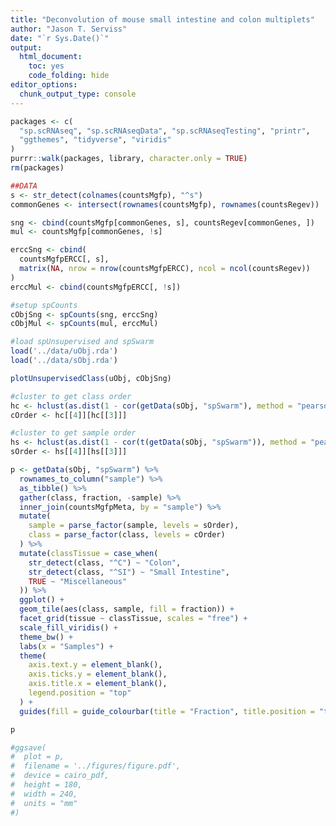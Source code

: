 ```yaml
---
title: "Deconvolution of mouse small intestine and colon multiplets"
author: "Jason T. Serviss"
date: "`r Sys.Date()`"
output:
  html_document:
    toc: yes
    code_folding: hide
editor_options: 
  chunk_output_type: console
---
```


```r
packages <- c(
  "sp.scRNAseq", "sp.scRNAseqData", "sp.scRNAseqTesting", "printr",
  "ggthemes", "tidyverse", "viridis"
)
purrr::walk(packages, library, character.only = TRUE)
rm(packages)
```

```r
##DATA
s <- str_detect(colnames(countsMgfp), "^s")
commonGenes <- intersect(rownames(countsMgfp), rownames(countsRegev))

sng <- cbind(countsMgfp[commonGenes, s], countsRegev[commonGenes, ])
mul <- countsMgfp[commonGenes, !s]

erccSng <- cbind(
  countsMgfpERCC[, s], 
  matrix(NA, nrow = nrow(countsMgfpERCC), ncol = ncol(countsRegev))
)
erccMul <- cbind(countsMgfpERCC[, !s])

#setup spCounts
cObjSng <- spCounts(sng, erccSng)
cObjMul <- spCounts(mul, erccMul)

#load spUnsupervised and spSwarm
load('../data/uObj.rda')
load('../data/sObj.rda')
```

```r
plotUnsupervisedClass(uObj, cObjSng)
```

```r
#cluster to get class order
hc <- hclust(as.dist(1 - cor(getData(sObj, "spSwarm"), method = "pearson")))
cOrder <- hc[[4]][hc[[3]]]

#cluster to get sample order
hs <- hclust(as.dist(1 - cor(t(getData(sObj, "spSwarm")), method = "pearson")))
sOrder <- hs[[4]][hs[[3]]]
```

```r
p <- getData(sObj, "spSwarm") %>%
  rownames_to_column("sample") %>%
  as_tibble() %>%
  gather(class, fraction, -sample) %>%
  inner_join(countsMgfpMeta, by = "sample") %>%
  mutate(
    sample = parse_factor(sample, levels = sOrder),
    class = parse_factor(class, levels = cOrder)
  ) %>%
  mutate(classTissue = case_when(
    str_detect(class, "^C") ~ "Colon",
    str_detect(class, "^SI") ~ "Small Intestine",
    TRUE ~ "Miscellaneous"
  )) %>%
  ggplot() +
  geom_tile(aes(class, sample, fill = fraction)) +
  facet_grid(tissue ~ classTissue, scales = "free") +
  scale_fill_viridis() +
  theme_bw() +
  labs(x = "Samples") +
  theme(
    axis.text.y = element_blank(),
    axis.ticks.y = element_blank(),
    axis.title.x = element_blank(),
    legend.position = "top"
  ) +
  guides(fill = guide_colourbar(title = "Fraction", title.position = "top", title.hjust = 0.5))

p

#ggsave(
#  plot = p,
#  filename = '../figures/figure.pdf',
#  device = cairo_pdf,
#  height = 180,
#  width = 240,
#  units = "mm"
#)
```


